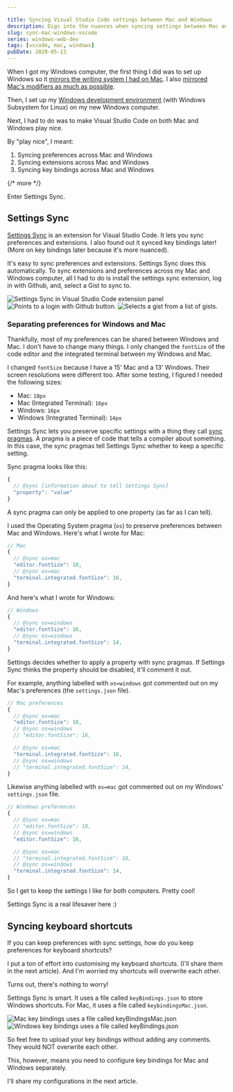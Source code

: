 ```yaml
---

title: Syncing Visual Studio Code settings between Mac and Windows
description: Digs into the nuances when syncing settings between Mac and Windows with Settings Sync.
slug: sync-mac-windows-vscode
series: windows-web-dev
tags: [vscode, mac, windows]
pubDate: 2020-05-13
---
```



When I got my Windows computer, the first thing I did was to set up Windows so it [mirrors the writing system I had on Mac][1]. I also [mirrored Mac's modifiers as much as possible][2]. 

Then, I set up my [Windows development environment][3] (with Windows Subsystem for Linux) on my new Windows computer. 

Next, I had to do was to make Visual Studio Code on both Mac and Windows play nice. 

By "play nice", I meant: 

1. Syncing preferences across Mac and Windows 
2. Syncing extensions across Mac and Windows
3. Syncing key bindings across Mac and Windows

{/* more */}

Enter Settings Sync. 

## Settings Sync

[Settings Sync][4] is an extension for Visual Studio Code. It lets you sync preferences and extensions. I also found out it synced key bindings later! (More on key bindings later because it's more nuanced). 

It's easy to sync preferences and extensions. Settings Sync does this automatically. To sync extensions and preferences across my Mac and Windows computer, all I had to do is install the settings sync extension, log in with Github, and, select a Gist to sync to. 

<Image src="/images/2020/vscode-sync/settings-sync.png" alt="Settings Sync in Visual Studio Code extension panel" />

<Image src="/images/2020/vscode-sync/login.png" alt="Points to a login with Github button." />

<Image src="/images/2020/vscode-sync/select-gist.png" alt="Selects a gist from a list of gists." />

### Separating preferences for Windows and Mac

Thankfully, most of my preferences can be shared between Windows and Mac. I don't have to change many things. I only changed the `fontSize` of the code editor and the integrated terminal between my Windows and Mac. 

I changed `fontSize` because I have a 15' Mac and a 13' Windows. Their screen resolutions were different too. After some testing, I figured I needed the following sizes: 

- Mac: `18px`
- Mac (Integrated Terminal): `16px`
- Windows: `16px`
- Windows (Integrated Terminal): `14px`

Settings Sync lets you preserve specific settings with a thing they call [sync pragmas][5]. A pragma is a piece of code that tells a compiler about something. In this case, the sync pragmas tell Settings Sync whether to keep a specific setting. 

Sync pragma looks like this: 

```js
{
  // @sync [information about to tell Settings Sync]
  "property": "value"
}
```

A sync pragma can only be applied to one property (as far as I can tell). 

I used the Operating System pragma (`os`) to preserve preferences between Mac and Windows. Here's what I wrote for Mac: 

```js
// Mac
{
  // @sync os=mac
  "editor.fontSize": 18,
  // @sync os=mac
  "terminal.integrated.fontSize": 16,  
}
```

And here's what I wrote for Windows: 

```js
// Windows 
{
  // @sync os=windows
  "editor.fontSize": 16,
  // @sync os=windows
  "terminal.integrated.fontSize": 14,  
}
```

Settings decides whether to apply a property with sync pragmas. If Settings Sync thinks the property should be disabled, it'll comment it out. 

For example, anything labelled with `os=windows` got commented out on my Mac's preferences (the `settings.json` file). 

```js
// Mac preferences
{
  // @sync os=mac
  "editor.fontSize": 18,
  // @sync os=windows
  // "editor.fontSize": 16,

  // @sync os=mac
  "terminal.integrated.fontSize": 16,  
  // @sync os=windows
  // "terminal.integrated.fontSize": 14,  
}
```

Likewise anything labelled with `os=mac` got commented out on my Windows' `settings.json` file.  

```js
// Windows preferences
{
  // @sync os=mac
  // "editor.fontSize": 18,
  // @sync os=windows
  "editor.fontSize": 16,

  // @sync os=mac
  // "terminal.integrated.fontSize": 16,  
  // @sync os=windows
  "terminal.integrated.fontSize": 14,  
}
```

So I get to keep the settings I like for both computers. Pretty cool! 

Settings Sync is a real lifesaver here :) 

## Syncing keyboard shortcuts

If you can keep preferences with sync settings, how do you keep preferences for keyboard shortcuts? 

I put a ton of effort into customising my keyboard shortcuts. (I'll share them in the next article). And I'm worried my shortcuts will overwrite each other. 

Turns out, there's nothing to worry! 

Settings Sync is smart. It uses a file called `keyBindings.json` to store Windows shortcuts. For Mac, it uses a file called `keybindingsMac.json`. 

<Image src="/images/2020/vscode-sync/keybindings-mac.png" alt="Mac key bindings uses a file called keyBindingsMac.json" />

<Image src="/images/2020/vscode-sync/keybindings-windows.png" alt="Windows key bindings uses a file called keyBindings.json" />

So feel free to upload your key bindings without adding any comments. They would NOT overwrite each other. 

This, however, means you need to configure key bindings for Mac and Windows separately. 

I'll share my configurations in the next article. 

[1]:	/blog/dvorak-qwerty
[2]:	/blog/dvorak-qwerty#changing-the-locations-of-ctrl-and-alt
[3]:	/blog/windows-wsl
[4]:	https://marketplace.visualstudio.com/items?itemName=Shan.code-settings-sync
[5]:	https://github.com/shanalikhan/code-settings-sync/wiki/Sync-Pragmas